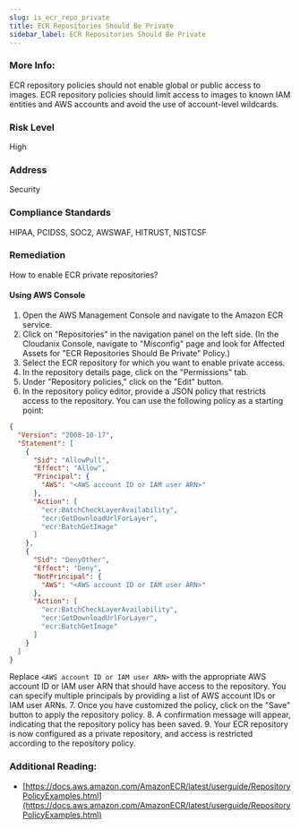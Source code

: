 ```yaml
---
slug: is_ecr_repo_private
title: ECR Repositories Should Be Private
sidebar_label: ECR Repositories Should Be Private
---
```


### More Info:

ECR repository policies should not enable global or public access to images. ECR repository policies should limit access to images to known IAM entities and AWS accounts and avoid the use of account-level wildcards.

### Risk Level

High

### Address

Security

### Compliance Standards

HIPAA, PCIDSS, SOC2, AWSWAF, HITRUST, NISTCSF

### Remediation

How to enable ECR private repositories?

#### Using AWS Console

1. Open the AWS Management Console and navigate to the Amazon ECR service.
2. Click on "Repositories" in the navigation panel on the left side.
    (In the Cloudanix Console, navigate to "Misconfig" page and look for Affected Assets for "ECR Repositories Should Be Private" Policy.)
3. Select the ECR repository for which you want to enable private access.
4. In the repository details page, click on the "Permissions" tab.
5. Under "Repository policies," click on the "Edit" button.
6. In the repository policy editor, provide a JSON policy that restricts access to the repository. You can use the following policy as a starting point:
```json
{
  "Version": "2008-10-17",
  "Statement": [
    {
      "Sid": "AllowPull",
      "Effect": "Allow",
      "Principal": {
        "AWS": "<AWS account ID or IAM user ARN>"
      },
      "Action": [
        "ecr:BatchCheckLayerAvailability",
        "ecr:GetDownloadUrlForLayer",
        "ecr:BatchGetImage"
      ]
    },
    {
      "Sid": "DenyOther",
      "Effect": "Deny",
      "NotPrincipal": {
        "AWS": "<AWS account ID or IAM user ARN>"
      },
      "Action": [
        "ecr:BatchCheckLayerAvailability",
        "ecr:GetDownloadUrlForLayer",
        "ecr:BatchGetImage"
      ]
    }
  ]
}
```
Replace `<AWS account ID or IAM user ARN>` with the appropriate AWS account ID or IAM user ARN that should have access to the repository. You can specify multiple principals by providing a list of AWS account IDs or IAM user ARNs.
7. Once you have customized the policy, click on the "Save" button to apply the repository policy.
8. A confirmation message will appear, indicating that the repository policy has been saved.
9. Your ECR repository is now configured as a private repository, and access is restricted according to the repository policy.

### Additional Reading:

- [https://docs.aws.amazon.com/AmazonECR/latest/userguide/RepositoryPolicyExamples.html](https://docs.aws.amazon.com/AmazonECR/latest/userguide/RepositoryPolicyExamples.html) 

